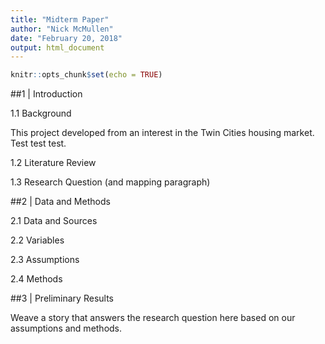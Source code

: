 ```yaml
---
title: "Midterm Paper"
author: "Nick McMullen"
date: "February 20, 2018"
output: html_document
---
```


```r
knitr::opts_chunk$set(echo = TRUE)
```

##1 | Introduction

1.1 Background

This project developed from an interest in the Twin Cities housing market. Test test test.

1.2 Literature Review

1.3 Research Question (and mapping paragraph)


##2 | Data and Methods

2.1 Data and Sources

2.2 Variables

2.3 Assumptions

2.4 Methods


##3 | Preliminary Results

Weave a story that answers the research question here based on our assumptions and methods. 